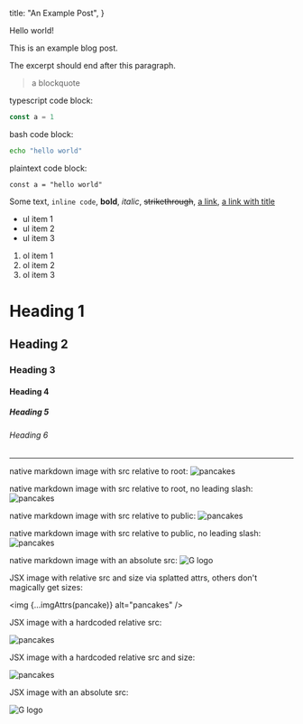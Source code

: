 
  title: "An Example Post",
}

Hello world!

This is an example blog post.

The excerpt should end after this paragraph.

> a blockquote

typescript code block:

```ts
const a = 1
```

bash code block:

```bash
echo "hello world"
```

plaintext code block:

```
const a = "hello world"
```

Some text,
`inline code`,
**bold**,
_italic_,
~~strikethrough~~,
[a link](http://google.com),
[a link with title](http://google.com "a title")

- ul item 1
- ul item 2
- ul item 3

1. ol item 1
1. ol item 2
1. ol item 3

# Heading 1

## Heading 2

### Heading 3

#### Heading 4

##### Heading 5

###### Heading 6

---

native markdown image with src relative to root:
![pancakes](/public/img/pancakes.jpeg)

native markdown image with src relative to root, no leading slash:
![pancakes](public/img/idontexist.jpeg)

native markdown image with src relative to public:
![pancakes](/img/pancakes.jpeg)

native markdown image with src relative to public, no leading slash:
![pancakes](img/idontexist.jpeg)

native markdown image with an absolute src:
![G logo](https://www.google.com/favicon.ico)

JSX image with relative src and size via splatted attrs, others don't magically get sizes:

<img {...imgAttrs(pancake)} alt="pancakes" />

JSX image with a hardcoded relative src:

<img src="/img/pancakes.jpeg" alt="pancakes" />

JSX image with a hardcoded relative src and size:

<img src="/img/pancakes.jpeg" width={50} height={50} alt="pancakes" />

JSX image with an absolute src:

<img src="https://www.google.com/favicon.ico" alt="G logo" />
